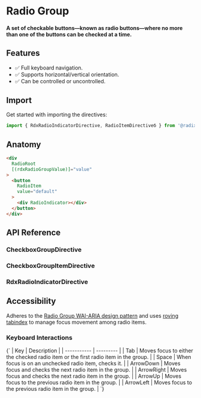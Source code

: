 
<Meta title="Primitives/Radio Group" />

# Radio Group

#### A set of checkable buttons—known as radio buttons—where no more than one of the buttons can be checked at a time.

<Canvas
  sourceState="hidden"
  of={RadioDirectiveStories.Default}
/>

## Features

- ✅ Full keyboard navigation.
- ✅ Supports horizontal/vertical orientation.
- ✅ Can be controlled or uncontrolled.

## Import

Get started with importing the directives:

```typescript
import { RdxRadioIndicatorDirective, RadioItemDirectiveб } from '@radix-ng/primitives/radio';
```

## Anatomy

```html
<div
  RadioRoot
  [(rdxRadioGroupValue)]="value"
>
  <button
    RadioItem
    value="default"
  >
    <div RadioIndicator></div>
  </button>
</div>
```

## API Reference

### CheckboxGroupDirective

<ArgTypes of={RdxRadioGroupDirective} />

### CheckboxGroupItemDirective

<ArgTypes of={RdxRadioItemDirective} />

### RdxRadioIndicatorDirective

## Accessibility

Adheres to the [Radio Group WAI-ARIA design pattern](https://www.w3.org/WAI/ARIA/apg/patterns/radiobutton)
and uses [roving tabindex](https://www.w3.org/TR/wai-aria-practices-1.2/examples/radio/radio.html) to manage focus movement among radio items.

### Keyboard Interactions

<Markdown>
  {`
  | Key | Description |
  | ----------- | --------- |
  | Tab         | Moves focus to either the checked radio item or the first radio item in the group. |
  | Space       | When focus is on an unchecked radio item, checks it.        |
  | ArrowDown   | Moves focus and checks the next radio item in the group.    |
  | ArrowRight  |  Moves focus and checks the next radio item in the group.   |
  | ArrowUp     |  Moves focus to the previous radio item in the group.       |
  | ArrowLeft   |  Moves focus to the previous radio item in the group.       |
  `}
</Markdown>
